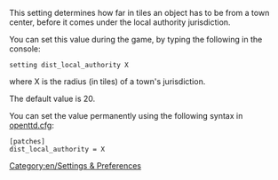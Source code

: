 This setting determines how far in tiles an object has to be from a town center, before it comes under the local authority jurisdiction.

You can set this value during the game, by typing the following in the console:

<code>setting dist_local_authority X</code>

where X is the radius (in tiles) of a town's jurisdiction.

The default value is 20.

You can set the value permanently using the following syntax in [[Main/en/Openttd.cfg|openttd.cfg]]:
<pre>[patches]
dist_local_authority = X</pre>

[[Category:en/Settings & Preferences]]